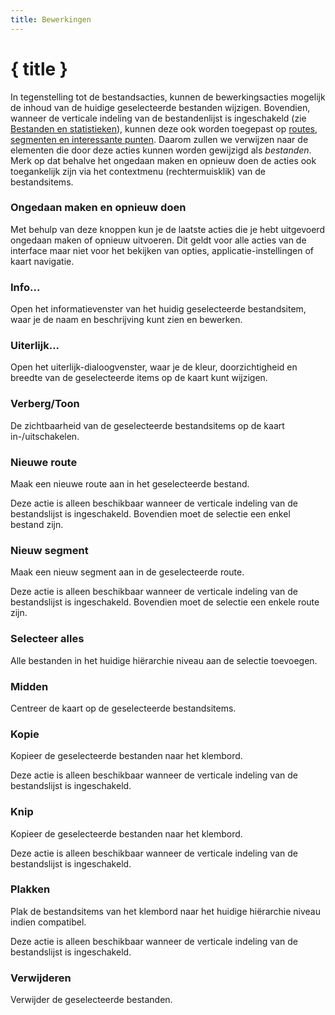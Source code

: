 ```yaml
---
title: Bewerkingen
---
```


<script lang="ts">
</script>

# { title }

In tegenstelling tot de bestandsacties, kunnen de bewerkingsacties mogelijk de inhoud van de huidige geselecteerde bestanden wijzigen.
Bovendien, wanneer de verticale indeling van de bestandenlijst is ingeschakeld (zie [Bestanden en statistieken](../files-and-stats)), kunnen deze ook worden toegepast op [routes, segmenten en interessante punten](../gpx).
Daarom zullen we verwijzen naar de elementen die door deze acties kunnen worden gewijzigd als _bestanden_.
Merk op dat behalve het ongedaan maken en opnieuw doen de acties ook toegankelijk zijn via het contextmenu (rechtermuisklik) van de bestandsitems.

### <Undo2 size="16" class="inline-block" style="margin-bottom: 2px" /><Redo2 size="16" class="inline-block" style="margin-bottom: 2px" /> Ongedaan maken en opnieuw doen

Met behulp van deze knoppen kun je de laatste acties die je hebt uitgevoerd ongedaan maken of opnieuw uitvoeren.
Dit geldt voor alle acties van de interface maar niet voor het bekijken van opties, applicatie-instellingen of kaart navigatie.

### <Info size="16" class="inline-block" style="margin-bottom: 2px" /> Info...

Open het informatievenster van het huidig geselecteerde bestandsitem, waar je de naam en beschrijving kunt zien en bewerken.

### <PaintBucket size="16" class="inline-block" style="margin-bottom: 2px" /> Uiterlijk...

Open het uiterlijk-dialoogvenster, waar je de kleur, doorzichtigheid en breedte van de geselecteerde items op de kaart kunt wijzigen.

### <EyeOff size="16" class="inline-block" style="margin-bottom: 2px" /> Verberg/Toon

De zichtbaarheid van de geselecteerde bestandsitems op de kaart in-/uitschakelen.

### <Plus size="16" class="inline-block" style="margin-bottom: 2px" /> Nieuwe route

Maak een nieuwe route aan in het geselecteerde bestand.

<DocsNote>

Deze actie is alleen beschikbaar wanneer de verticale indeling van de bestandslijst is ingeschakeld.
Bovendien moet de selectie een enkel bestand zijn.

</DocsNote>

### <Plus size="16" class="inline-block" style="margin-bottom: 2px" /> Nieuw segment

Maak een nieuw segment aan in de geselecteerde route.

<DocsNote>

Deze actie is alleen beschikbaar wanneer de verticale indeling van de bestandslijst is ingeschakeld.
Bovendien moet de selectie een enkele route zijn.

</DocsNote>

### <FileStack size="16" class="inline-block" style="margin-bottom: 2px" /> Selecteer alles

Alle bestanden in het huidige hiërarchie niveau aan de selectie toevoegen.

### <Maximize size="16" class="inline-block" style="margin-bottom: 2px" /> Midden

Centreer de kaart op de geselecteerde bestandsitems.

### <ClipboardCopy size="16" class="inline-block" style="margin-bottom: 2px" /> Kopie

Kopieer de geselecteerde bestanden naar het klembord.

<DocsNote>

Deze actie is alleen beschikbaar wanneer de verticale indeling van de bestandslijst is ingeschakeld.

</DocsNote>

### <Scissors size="16" class="inline-block" style="margin-bottom: 2px" /> Knip

Kopieer de geselecteerde bestanden naar het klembord.

<DocsNote>

Deze actie is alleen beschikbaar wanneer de verticale indeling van de bestandslijst is ingeschakeld.

</DocsNote>

### <ClipboardPaste size="16" class="inline-block" style="margin-bottom: 2px" /> Plakken

Plak de bestandsitems van het klembord naar het huidige hiërarchie niveau indien compatibel.

<DocsNote>

Deze actie is alleen beschikbaar wanneer de verticale indeling van de bestandslijst is ingeschakeld.

</DocsNote>

### <Trash2 size="16" class="inline-block" style="margin-bottom: 2px" /> Verwijderen

Verwijder de geselecteerde bestanden.
